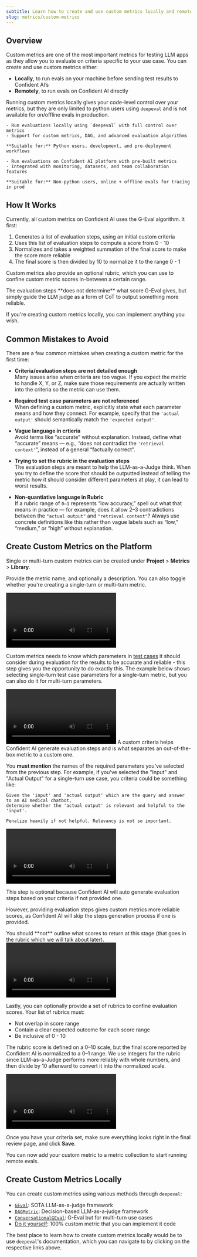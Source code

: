 ```yaml
---
subtitle: Learn how to create and use custom metrics locally and remotely
slug: metrics/custom-metrics
---
```


## Overview

Custom metrics are one of the most important metrics for testing LLM apps as they allow you to evaluate on criteria specific to your use case. You can create and use custom metrics either:

- **Locally**, to run evals on your machine before sending test results to Confident AI’s
- **Remotely**, to run evals on Confident AI directly

Running custom metrics locally gives your code-level control over your metrics, but they are only limited to python users using `deepeval` and is not available for on/offline evals in production.

<CardGroup cols={2}>
  <Card
    title="Local Evals"
    icon="laptop"
    iconType="solid"
  >

    - Run evaluations locally using `deepeval` with full control over metrics
    - Support for custom metrics, DAG, and advanced evaluation algorithms

    **Suitable for:** Python users, development, and pre-deployment workflows

  </Card>
  <Card
    title="Remote Evals"
    icon="cloud"
    iconType="solid"
  >

    - Run evaluations on Confident AI platform with pre-built metrics
    - Integrated with monitoring, datasets, and team collaboration features

    **Suitable for:** Non-python users, online + offline evals for tracing in prod

  </Card>
</CardGroup>

## How It Works

Currently, all custom metrics on Confident AI uses the G-Eval algorithm. It first:

1. Generates a list of evaluation steps, using an initial custom criteria
2. Uses this list of evaluation steps to compute a score from 0 - 10
3. Normalizes and takes a weighted summation of the final score to make the score more reliable
4. The final score is then divided by 10 to normalize it to the range 0 - 1

Custom metrics also provide an optional rubric, which you can use to confine custom metric scores in-between a certain range.

<Note>
  The evaluation steps **does not determine** what score G-Eval gives, but
  simply guide the LLM judge as a form of CoT to output something more reliable.
</Note>

If you're creating custom metrics locally, you can implement anything you wish.

## Common Mistakes to Avoid

There are a few common mistakes when creating a custom metric for the first time:

- **Criteria/evaluation steps are not detailed enough**  
  Many issues arise when criteria are too vague. If you expect the metric to handle X, Y, or Z, make sure those requirements are actually written into the criteria so the metric can use them.

- **Required test case parameters are not referenced**  
  When defining a custom metric, explicitly state what each parameter means and how they connect. For example, specify that the `'actual output'` should semantically match the `'expected output'`.

- **Vague language in crtieria**  
  Avoid terms like “accurate” without explanation. Instead, define what “accurate” means — e.g., “does not contradict the `'retrieval context'`”, instead of a general “factually correct”.

- **Trying to set the rubric in the evaluation steps**  
  The evaluation steps are meant to help the LLM-as-a-Judge think. When you try to define the score that should be outputted instead of telling the metric how it should consider different parameters at play, it can lead to worst results.

- **Non-quantiative language in Rubric**  
  If a rubric range of `0–1` represents “low accuracy,” spell out what that means in practice — for example, does it allow 2–3 contradictions between the `"actual output"` and `"retrieval context"`? Always use concrete definitions like this rather than vague labels such as “low,” “medium,” or “high” without explanation.

## Create Custom Metrics on the Platform

Single or multi-turn custom metrics can be created under **Project** > **Metrics** > **Library**.

<Steps>

<Step title="Fill in metric details">

Provide the metric name, and optionally a description. You can also toggle whether you're creating a single-turn or multi-turn metric.

<Frame caption="General Metric Info">
  <video
    src="https://confident-docs.s3.us-east-1.amazonaws.com/metric:general-info.mp4"
    controls
    autoPlay
  />
</Frame>

<Warning>
  Your metric name must be unique in your project and clash with any of the
  default metric names.
</Warning>

</Step>

<Step title="Select required parameters">

Custom metrics needs to know which parameters in [test cases](/docs/llm-evaluation/core-concepts/test-cases-goldens-datasets#test-cases) it should consider during evaluation for the results to be accurate and reliable - this step gives you the opportunity to do exactly this. The example below shows selecting single-turn test case parameters for a single-turn metric, but you can also do it for multi-turn parameters.

<Frame caption="Evaluation Parameters">
  <video
    src="https://confident-docs.s3.us-east-1.amazonaws.com/metric:select-parameters.mp4"
    autoPlay
  />
</Frame>

</Step>

<Step title="Define custom criteria">

<Tip>
  A custom criteria helps Confident AI generate evaluation steps and is what
  separates an out-of-the-box metric to a custom one.
</Tip>

You **must mention** the names of the required parameters you've selected from the previous step. For example, if you've selected the "Input" and "Actual Output" for a single-turn use case, you criteria could be something like:

```plaintext wordWrap
Given the 'input' and 'actual output' which are the query and answer to an AI medical chatbot,
determine whether the 'actual output' is relevant and helpful to the 'input'.

Penalize heavily if not helpful. Relevancy is not so important.
```

<Frame caption="Metric Criteria">
  <video
    src="https://confident-docs.s3.us-east-1.amazonaws.com/metric:criteria.mp4"
    controls
    autoPlay
  />
</Frame>

Criteria are used for generating evaluation steps, and not used directly for evaluation.

</Step>

<Step title="Outline evaluation steps (optional)">

This step is optional because Confident AI will auto generate evaluation steps based on your criteria if not provided one.

However, providing evaluation steps gives custom metrics more reliable scores, as Confident AI will skip the steps generation process if one is provided.

<Warning>
  You should **not** outline what scores to return at this stage (that goes in
  the rubric which we will talk about later).
</Warning>

<Frame caption="Optional Evaluation Steps">
  <video
    src="https://confident-docs.s3.us-east-1.amazonaws.com/metric:evaluation-steps.mp4"
    controls
    autoPlay
  />
</Frame>

</Step>

<Step title="Setup rubric (optional)">

Lastly, you can optionally provide a set of rubrics to confine evaluation scores. Your list of rubrics must:

- Not overlap in score range
- Contain a clear expected outcome for each score range
- Be inclusive of 0 - 10

The rubric score is defined on a 0–10 scale, but the final score reported by Confident AI is normalized to a 0–1 range. We use integers for the rubric since LLM-as-a-Judge performs more reliably with whole numbers, and then divide by 10 afterward to convert it into the normalized scale.

<Frame caption="Optional Rubric">
  <video
    src="https://confident-docs.s3.us-east-1.amazonaws.com/metric:rubric.mp4"
    controls
    autoPlay
  />
</Frame>

</Step>

<Step title="Review and save">

Once you have your criteria set, make sure everything looks right in the final review page, and click **Save**.

<Success>
  You can now add your custom metric to a metric collection to start running
  remote evals.
</Success>

</Step>

</Steps>

## Create Custom Metrics Locally

You can create custom metrics using various methods through `deepeval`:

- [`GEval`](https://deepeval.com/docs/metrics-llm-evals): SOTA LLM-as-a-judge framework
- [`DAGMetric`](https://deepeval.com/docs/metrics-dag): Decision-based LLM-as-a-judge framework
- [`ConversationalGEval`](https://deepeval.com/docs/metrics-conversational-g-eval): G-Eval but for multi-turn use cases
- [Do it yourself](https://deepeval.com/docs/metrics-custom): 100% custom metric that you can implement it code

The best place to learn how to create custom metrics locally would be to use `deepeval`'s documentation, which you can navigate to by clicking on the respective links above.
